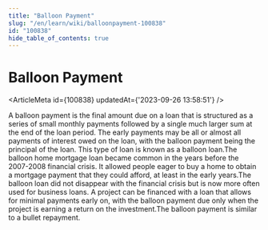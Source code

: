 ```yaml
---
title: "Balloon Payment"
slug: "/en/learn/wiki/balloonpayment-100838"
id: "100838"
hide_table_of_contents: true
---
```



# Balloon Payment

<ArticleMeta id={100838} updatedAt={'2023-09-26 13:58:51'} />
<div className='border-solid border-b border-t-0 my-4 border-[var(--ifm-color-gray-300)]' />

A balloon payment is the final amount due on a loan that is structured as a series of small monthly payments followed by a single much larger sum at the end of the loan period. The early payments may be all or almost all payments of interest owed on the loan, with the balloon payment being the principal of the loan. This type of loan is known as a balloon loan.The balloon home mortgage loan became common in the years before the 2007-2008 financial crisis. It allowed people eager to buy a home to obtain a mortgage payment that they could afford, at least in the early years.The balloon loan did not disappear with the financial crisis but is now more often used for business loans. A project can be financed with a loan that allows for minimal payments early on, with the balloon payment due only when the project is earning a return on the investment.The balloon payment is similar to a bullet repayment.

